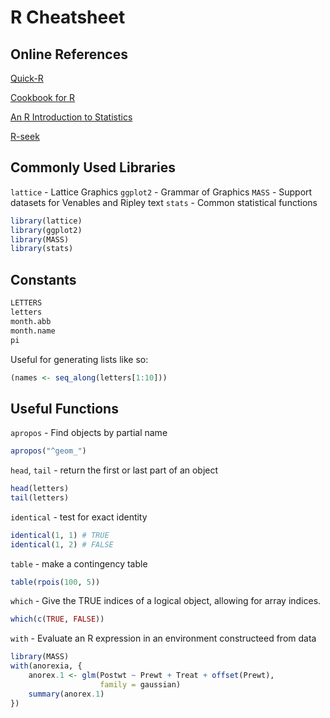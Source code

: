 R Cheatsheet
============

Online References
-----------------

[Quick-R](http://www.statmethods.net)

[Cookbook for R](http://www.cookbook-r.com)

[An R Introduction to Statistics](http://www.r-tutor.com)

[R-seek](http://www.rseek.org)

Commonly Used Libraries
-----------------------

`lattice` - Lattice Graphics
`ggplot2` - Grammar of Graphics
`MASS` - Support datasets for Venables and Ripley text
`stats` - Common statistical functions

```r
library(lattice)
library(ggplot2)
library(MASS)
library(stats)
```

Constants
---------

```r
LETTERS
letters
month.abb
month.name
pi
```

Useful for generating lists like so:

```r
(names <- seq_along(letters[1:10]))
```


Useful Functions
----------------

`apropos` - Find objects by partial name

```r
apropos("^geom_")
```

`head`, `tail` - return the first or last part of an object

```r
head(letters)
tail(letters)
```

`identical` - test for exact identity

```r
identical(1, 1) # TRUE
identical(1, 2) # FALSE
```

`table` - make a contingency table

```r
table(rpois(100, 5))
```

`which` - Give the TRUE indices of a logical object, allowing for array indices.

```r
which(c(TRUE, FALSE))
```

`with` - Evaluate an R expression in an environment constructeed from data

```r
library(MASS)
with(anorexia, {
    anorex.1 <- glm(Postwt ~ Prewt + Treat + offset(Prewt),
                    family = gaussian)
    summary(anorex.1)
})
```

